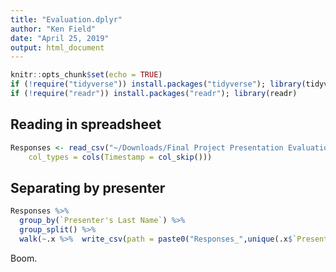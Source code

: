 ```yaml
---
title: "Evaluation.dplyr"
author: "Ken Field"
date: "April 25, 2019"
output: html_document
---
```


```r
knitr::opts_chunk$set(echo = TRUE)
if (!require("tidyverse")) install.packages("tidyverse"); library(tidyverse)
if (!require("readr")) install.packages("readr"); library(readr)
```

## Reading in spreadsheet

```r
Responses <- read_csv("~/Downloads/Final Project Presentation Evaluation (Responses) - Form Responses 1.csv", 
    col_types = cols(Timestamp = col_skip()))
```

## Separating by presenter

```r
Responses %>% 
  group_by(`Presenter's Last Name`) %>% 
  group_split() %>%
  walk(~.x %>%  write_csv(path = paste0("Responses_",unique(.x$`Presenter's Last Name`),".csv")))
```

Boom.